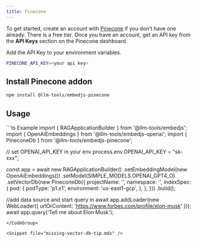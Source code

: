 ---
title: Pinecone
---

To get started, create an account with [Pinecone](https://www.pinecone.io/) if you don't have one already. There is a free tier.
Once you have an account, get an API key from the **API Keys** section on the Pinecone dashboard.

Add the API Key to your environment variables.

```bash
PINECONE_API_KEY=<your api key>
```

## Install Pinecone addon

```bash
npm install @llm-tools/embedjs-pinecone
```

## Usage
<CodeGroup>
```ts Example
import { RAGApplicationBuilder } from '@llm-tools/embedjs';
import { OpenAiEmbeddings } from '@llm-tools/embedjs-openai';
import { PineconeDb } from '@llm-tools/embedjs-pinecone';

// set OPENAI_API_KEY in your env
process.env.OPENAI_API_KEY = "sk-xxx";

const app = await new RAGApplicationBuilder()
.setEmbeddingModel(new OpenAiEmbeddings())
.setModel(SIMPLE_MODELS.OPENAI_GPT4_O)
.setVectorDb(new PineconeDb({
    projectName: '<name>',
    namespace: '<name>',
    indexSpec: {
        pod: {
            podType: 'p1.x1',
            environment: 'us-east1-gcp',
        },
    },
}))
.build();


//add data source and start query in
await app.addLoader(new WebLoader({ urlOrContent: 'https://www.forbes.com/profile/elon-musk' }));
await app.query('Tell me about Elon Musk');
```
</CodeGroup>

<Snippet file="missing-vector-db-tip.mdx" />

